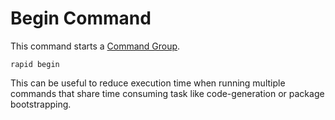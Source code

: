 # Begin Command

This command starts a [Command Group](/advanced/command-groups).

```
rapid begin
```

This can be useful to reduce execution time when running multiple commands that share time consuming task like code-generation or package bootstrapping.
